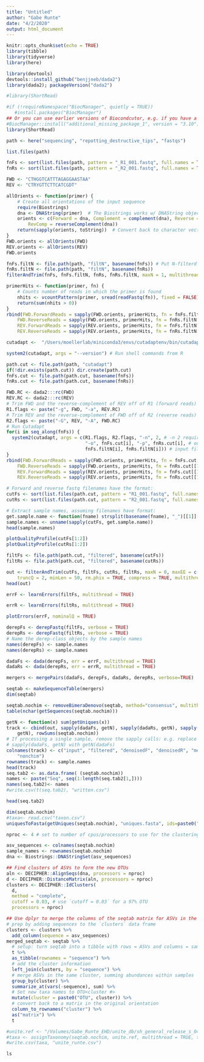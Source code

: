 ```yaml
---
title: "Untitled"
author: "Gabe Runte"
date: "4/2/2020"
output: html_document
---
```


```r
knitr::opts_chunk$set(echo = TRUE)
library(tibble)
library(tidyverse)
library(here)
```

```r
library(devtools)
devtools::install_github("benjjneb/dada2")
library(dada2); packageVersion("dada2")

#library(ShortRead)

#if (!requireNamespace("BiocManager", quietly = TRUE))
   #install.packages("BiocManager")
## Or you can use earlier versions of Biocondcutor, e.g. if you have a pre-3.6 version of R
#BiocManager::install("additional_missing_package_1", version = "3.10")
library(ShortRead)

path <- here("sequencing", "repotting_destructive_tips", "fastqs")
```

```r
list.files(path)
```

```r
fnFs <- sort(list.files(path, pattern = "_R1_001.fastq", full.names = TRUE))
fnRs <- sort(list.files(path, pattern = "_R2_001.fastq", full.names = TRUE))

FWD <- "CTHGGTCATTTAGAGGAASTAA"
REV <- "CTRYGTTCTTCATCGDT"

allOrients <- function(primer) {
    # Create all orientations of the input sequence
    require(Biostrings)
    dna <- DNAString(primer)  # The Biostrings works w/ DNAString objects rather than character vectors
    orients <- c(Forward = dna, Complement = complement(dna), Reverse = reverse(dna), 
        RevComp = reverseComplement(dna))
    return(sapply(orients, toString))  # Convert back to character vector
}
FWD.orients <- allOrients(FWD)
REV.orients <- allOrients(REV)
FWD.orients

fnFs.filtN <- file.path(path, "filtN", basename(fnFs)) # Put N-filterd files in filtN/ subdirectory
fnRs.filtN <- file.path(path, "filtN", basename(fnRs))
filterAndTrim(fnFs, fnFs.filtN, fnRs, fnRs.filtN, maxN = 1, multithread = TRUE)

primerHits <- function(primer, fn) {
    # Counts number of reads in which the primer is found
    nhits <- vcountPattern(primer, sread(readFastq(fn)), fixed = FALSE)
    return(sum(nhits > 0))
}
rbind(FWD.ForwardReads = sapply(FWD.orients, primerHits, fn = fnFs.filtN[[1]]), 
    FWD.ReverseReads = sapply(FWD.orients, primerHits, fn = fnRs.filtN[[1]]), 
    REV.ForwardReads = sapply(REV.orients, primerHits, fn = fnFs.filtN[[1]]), 
    REV.ReverseReads = sapply(REV.orients, primerHits, fn = fnRs.filtN[[1]]))
```

```r
cutadapt <-  "/Users/moellerlab/miniconda3/envs/cutadaptenv/bin/cutadapt"

system2(cutadapt, args = "--version") # Run shell commands from R

path.cut <- file.path(path, "cutadapt")
if(!dir.exists(path.cut)) dir.create(path.cut)
fnFs.cut <- file.path(path.cut, basename(fnFs))
fnRs.cut <- file.path(path.cut, basename(fnRs))

FWD.RC <- dada2:::rc(FWD)
REV.RC <- dada2:::rc(REV)
# Trim FWD and the reverse-complement of REV off of R1 (forward reads)
R1.flags <- paste("-g", FWD, "-a", REV.RC) 
# Trim REV and the reverse-complement of FWD off of R2 (reverse reads)
R2.flags <- paste("-G", REV, "-A", FWD.RC) 
# Run Cutadapt
for(i in seq_along(fnFs)) {
  system2(cutadapt, args = c(R1.flags, R2.flags, "-n", 2, # -n 2 required to remove FWD and REV from reads
                             "-o", fnFs.cut[i], "-p", fnRs.cut[i], # output files
                             fnFs.filtN[i], fnRs.filtN[i])) # input files
}
rbind(FWD.ForwardReads = sapply(FWD.orients, primerHits, fn = fnFs.cut[[1]]), 
    FWD.ReverseReads = sapply(FWD.orients, primerHits, fn = fnRs.cut[[1]]), 
    REV.ForwardReads = sapply(REV.orients, primerHits, fn = fnFs.cut[[1]]), 
    REV.ReverseReads = sapply(REV.orients, primerHits, fn = fnRs.cut[[1]]))

```

```r
# Forward and reverse fastq filenames have the format:
cutFs <- sort(list.files(path.cut, pattern = "R1_001.fastq", full.names = TRUE))
cutRs <- sort(list.files(path.cut, pattern = "R2_001.fastq", full.names = TRUE))

# Extract sample names, assuming filenames have format:
get.sample.name <- function(fname) strsplit(basename(fname), "_")[[1]][1]
sample.names <- unname(sapply(cutFs, get.sample.name))
head(sample.names)

```


```r

plotQualityProfile(cutFs[1:2])
plotQualityProfile(cutRs[1:2])

```
```r
filtFs <- file.path(path.cut, "filtered", basename(cutFs))
filtRs <- file.path(path.cut, "filtered", basename(cutRs))
```


```r
out <- filterAndTrim(cutFs, filtFs, cutRs, filtRs, maxN = 0, maxEE = c(2, 2), 
    truncQ = 2, minLen = 50, rm.phix = TRUE, compress = TRUE, multithread = TRUE)  # on windows, set multithread = FALSE
head(out)
```

```r
errF <- learnErrors(filtFs, multithread = TRUE)
```

```r
errR <- learnErrors(filtRs, multithread = TRUE)
```

```r

plotErrors(errF, nominalQ = TRUE)
```

```r
derepFs <- derepFastq(filtFs, verbose = TRUE)
derepRs <- derepFastq(filtRs, verbose = TRUE)
# Name the derep-class objects by the sample names
names(derepFs) <- sample.names
names(derepRs) <- sample.names

```

```r
dadaFs <- dada(derepFs, err = errF, multithread = TRUE)
dadaRs <- dada(derepRs, err = errR, multithread = TRUE)
```

```r
mergers <- mergePairs(dadaFs, derepFs, dadaRs, derepRs, verbose=TRUE)
```

```r
seqtab <- makeSequenceTable(mergers)
dim(seqtab)
```

```r
seqtab.nochim <- removeBimeraDenovo(seqtab, method="consensus", multithread=TRUE, verbose=TRUE)
table(nchar(getSequences(seqtab.nochim)))
```

```r
getN <- function(x) sum(getUniques(x))
track <- cbind(out, sapply(dadaFs, getN), sapply(dadaRs, getN), sapply(mergers, 
    getN), rowSums(seqtab.nochim))
# If processing a single sample, remove the sapply calls: e.g. replace
# sapply(dadaFs, getN) with getN(dadaFs)
colnames(track) <- c("input", "filtered", "denoisedF", "denoisedR", "merged", 
    "nonchim")
rownames(track) <- sample.names
head(track)
seq.tab2 <- as.data.frame( (seqtab.nochim))
names <- paste("Seq", seq(1:length(seq.tab2[1,])))
names(seq.tab2)<- names
#write.csv(t(seq.tab2), "written.csv")

head(seq.tab2)

dim(seqtab.nochim)
#taxa<- read.csv("taxon.csv")
uniquesToFasta(getUniques(seqtab.nochim), "uniques.fasta", ids=paste0("Seq", seq(length(getUniques(seqtab.nochim)))))
```

```r
nproc <- 4 # set to number of cpus/processors to use for the clustering

asv_sequences <- colnames(seqtab.nochim)
sample_names <- rownames(seqtab.nochim)
dna <- Biostrings::DNAStringSet(asv_sequences)

## Find clusters of ASVs to form the new OTUs
aln <- DECIPHER::AlignSeqs(dna, processors = nproc)
d <- DECIPHER::DistanceMatrix(aln, processors = nproc)
clusters <- DECIPHER::IdClusters(
  d, 
  method = "complete",
  cutoff = 0.03, # use `cutoff = 0.03` for a 97% OTU 
  processors = nproc)

## Use dplyr to merge the columns of the seqtab matrix for ASVs in the same OTU
# prep by adding sequences to the `clusters` data frame
clusters <- clusters %>%
  add_column(sequence = asv_sequences)
merged_seqtab <- seqtab %>%
  # setup: turn seqtab into a tibble with rows = ASVs and columns = samples
  t %>%
  as_tibble(rownames = "sequence") %>%
  # add the cluster information
  left_join(clusters, by = "sequence") %>%
  # merge ASVs in the same cluster, summing abundances within samples
  group_by(cluster) %>%
  summarize_at(vars(-sequence), sum) %>%
  # Set new taxa names to OTU<cluster #> 
  mutate(cluster = paste0("OTU", cluster)) %>%
  # convert back to a matrix in the original orientation
  column_to_rownames("cluster") %>%
  as("matrix") %>%
  t
```


```r
#unite.ref <- "/Volumes/Gabe_Runte_EHD/unite_db/sh_general_release_s_04.02.2020/sh_general_release_dynamic_s_04.02.2020.fasta"
#taxa <- assignTaxonomy(seqtab.nochim, unite.ref, multithread = TRUE, tryRC = TRUE)
#write.csv(taxa, "unite_runte.csv")
```

```r
ls

```

